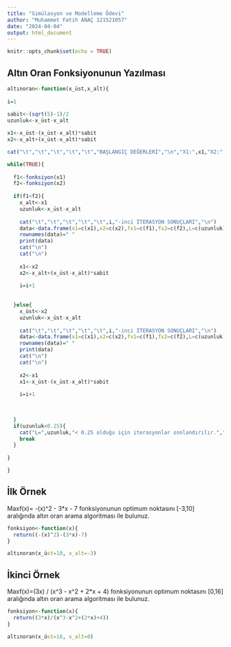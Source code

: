 ```yaml
---
title: "Simülasyon ve Modelleme Ödevi"
author: "Muhammet Fatih ANAÇ 121521057"
date: "2024-04-04"
output: html_document
---
```


```r
knitr::opts_chunk$set(echo = TRUE)
```

## Altın Oran Fonksiyonunun Yazılması

```r
altınoran<-function(x_üst,x_alt){
  
i=1
  
sabit<-(sqrt(5)-1)/2
uzunluk<-x_üst-x_alt

x1<-x_üst-(x_üst-x_alt)*sabit
x2<-x_alt+(x_üst-x_alt)*sabit

cat("\t","\t","\t","\t","\t","BAŞLANGIÇ DEĞERLERİ","\n","X1:",x1,"X2:",x2,"L:",uzunluk,"x_alt:",x_alt,"x_üst:",x_üst,"\n","\n")

while(TRUE){
  
  f1<-fonksiyon(x1)
  f2<-fonksiyon(x2)
  
  if(f1<f2){
    x_alt<-x1
    uzunluk<-x_üst-x_alt
    
    cat("\t","\t","\t","\t","\t",i,"-inci İTERASYON SONUÇLARI","\n")
    data<-data.frame(x1=c(x1),x2=c(x2),fx1=c(f1),fx2=c(f2),L=c(uzunluk), x_alt=c(x_alt),x_üst=c(x_üst))
    rownames(data)=" "
    print(data)
    cat("\n")
    cat("\n")
    
    x1<-x2
    x2<-x_alt+(x_üst-x_alt)*sabit
    
    i=i+1
    
    
  }else{
    x_üst<-x2
    uzunluk<-x_üst-x_alt
    
    cat("\t","\t","\t","\t","\t",i,"-inci İTERASYON SONUÇLARI","\n")
    data<-data.frame(x1=c(x1),x2=c(x2),fx1=c(f1),fx2=c(f2),L=c(uzunluk), x_alt=c(x_alt),x_üst=c(x_üst))
    rownames(data)=" "
    print(data)
    cat("\n")
    cat("\n")
    
    x2<-x1
    x1<-x_üst-(x_üst-x_alt)*sabit
    
    i=i+1
    

  
  }
  if(uzunluk<0.25){
    cat("L=",uzunluk,"< 0.25 olduğu için iterasyonlar sonlandırılır.","\n","Modelin çözümü","[",x_alt,",",x_üst,"]","aralığındadır.")
    break
  }
  
}

}

```


## İlk Örnek

Maxf(x)= -(x)^2 - 3*x - 7 fonksiyonunun optimum noktasını [-3,10] aralığında altın oran arama algoritması ile bulunuz.

```r

fonksiyon<-function(x){
  return((-(x)^2)-(3*x)-7)
}

altınoran(x_üst=10, x_alt=-3)

```
## İkinci Örnek

Maxf(x)=(3x) / (x^3 - x^2 + 2*x + 4) fonksiyonunun optimum noktasını [0,16] aralığında altın oran arama algoritması ile bulunuz.

```r

fonksiyon<-function(x){
  return((3*x)/(x^3-x^2+(2*x)+4))
}

altınoran(x_üst=16, x_alt=0)

```